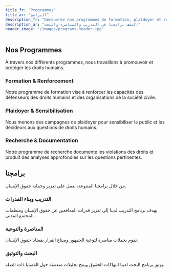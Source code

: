 ```yaml
---
title_fr: "Programmes"
title_ar: "البرامج"
description_fr: "Découvrez nos programmes de formation, plaidoyer et recherche"
description_ar: "اكتشف برامجنا في التدريب والمناصرة والبحث"
header_image: "/images/programs-header.jpg"
---
```


## Nos Programmes

À travers nos différents programmes, nous travaillons à promouvoir et protéger les droits humains.

### Formation & Renforcement

Notre programme de formation vise à renforcer les capacités des défenseurs des droits humains et des organisations de la société civile.

### Plaidoyer & Sensibilisation

Nous menons des campagnes de plaidoyer pour sensibiliser le public et les décideurs aux questions de droits humains.

### Recherche & Documentation

Notre programme de recherche documente les violations des droits et produit des analyses approfondies sur les questions pertinentes.

## برامجنا

من خلال برامجنا المتنوعة، نعمل على تعزيز وحماية حقوق الإنسان.

### التدريب وبناء القدرات

يهدف برنامج التدريب لدينا إلى تعزيز قدرات المدافعين عن حقوق الإنسان ومنظمات المجتمع المدني.

### المناصرة والتوعية

نقوم بحملات مناصرة لتوعية الجمهور وصناع القرار بقضايا حقوق الإنسان.

### البحث والتوثيق

يوثق برنامج البحث لدينا انتهاكات الحقوق وينتج تحليلات متعمقة حول القضايا ذات الصلة. 